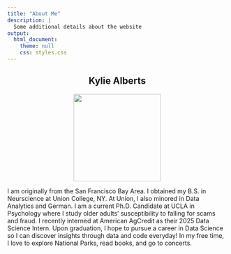 ```yaml
---
title: "About Me"
description: |
  Some additional details about the website
output: 
  html_document:
    theme: null
    css: styles.css
---
```


<div style = "text-align: center;">
# Kylie Alberts 
</div>

<div style = "text-align: center;">
[<img src="images/231130_PSY_0084.jpg" width="200">](images/231130_PSY_0084.jpg)
</div>

<div class="custom-margins">
I am originally from the San Francisco Bay Area. I obtained my B.S. in Neurscience at Union College, NY. At Union, I also minored in Data Analytics and German. I am a current Ph.D. Candidate at UCLA in Psychology where I study older adults' susceptibility to falling for scams and fraud. I recently interned at American AgCredit as their 2025 Data Science Intern. Upon graduation, I hope to pursue a career in Data Science so I can discover insights through data and code everyday! In my free time, I love to explore National Parks, read books, and go to concerts. 
</div>



